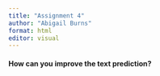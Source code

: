 ---
title: "Assignment 4"
author: "Abigail Burns"
format: html
editor: visual
---

#### How can you improve the text prediction?
